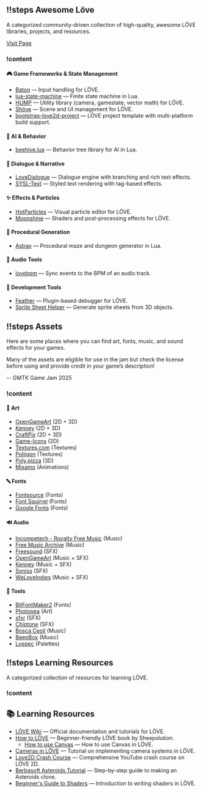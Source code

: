 ## !!steps Awesome Löve

A categorized community-driven collection of high-quality, awesome LÖVE libraries, projects, and resources.

[Visit Page](https://github.com/love2d-community/awesome-love2d)

### !content

#### 🎮 Game Frameworks & State Management

- [Baton](https://github.com/tesselode/baton) — Input handling for LÖVE.
- [lua-state-machine](https://github.com/kyleconroy/lua-state-machine) — Finite state machine in Lua.
- [HUMP](https://github.com/vrld/hump) — Utility library (camera, gamestate, vector math) for LÖVE.
- [Shöve](https://github.com/Oval-Tutu/shove) — Scene and UI management for LÖVE.
- [bootstrap-love2d-project](https://github.com/Oval-Tutu/bootstrap-love2d-project) — LÖVE project template with multi-platform build support.

#### 🤖 AI & Behavior

- [beehive.lua](https://github.com/drhayes/beehive.lua) — Behavior tree library for AI in Lua.

#### 💬 Dialogue & Narrative

- [LoveDialogue](https://github.com/Miisan-png/Love-Dialogue) — Dialogue engine with branching and rich text effects.
- [SYSL-Text](https://github.com/sysl-dev/SYSL-Text) — Styled text rendering with tag-based effects.

#### ✨ Effects & Particles

- [HotParticles](https://github.com/ReFreezed/HotParticles) — Visual particle editor for LÖVE.
- [Moonshine](https://github.com/vrld/moonshine) — Shaders and post-processing effects for LÖVE.

#### 🏰 Procedural Generation

- [Astray](https://github.com/SiENcE/astray) — Procedural maze and dungeon generator in Lua.

#### 🎵 Audio Tools

- [lovebpm](https://github.com/rxi/lovebpm) — Sync events to the BPM of an audio track.

#### 🧩 Development Tools

- [Feather](https://github.com/Kyonru/feather) — Plugin-based debugger for LÖVE.
- [Sprite Sheet Helper](https://sprite-sheet-helper.up.railway.app/) — Generate sprite sheets from 3D objects.

## !!steps Assets

Here are some places where you can find art, fonts, music, and sound effects for your games.

Many of the assets are eligible for use in the jam but check the license before using and provide credit in your game’s description!

-- GMTK Game Jam 2025

### !content

#### 🎨 Art

- [OpenGameArt](https://opengameart.org) (2D + 3D)
- [Kenney](https://www.kenney.nl/assets) (2D + 3D)
- [CraftPix](https://craftpix.net/freebies/) (2D + 3D)
- [Game-Icons](https://game-icons.net) (2D)
- [Textures.com](https://www.textures.com) (Textures)
- [Poliigon](https://www.poliigon.com/search?credit=0) (Textures)
- [Poly.pizza](https://poly.pizza) (3D)
- [Mixamo](https://www.mixamo.com/) (Animations)

#### 🔤 Fonts

- [Fontsource](https://github.com/fontsource/fontsource) (Fonts)
- [Font Squirrel](https://www.fontsquirrel.com) (Fonts)
- [Google Fonts](https://fonts.google.com) (Fonts)

#### 🔊 Audio

- [Incompetech - Royalty Free Music](https://incompetech.com/music/royalty-free/) (Music)
- [Free Music Archive](https://freemusicarchive.org) (Music)
- [Freesound](https://freesound.org) (SFX)
- [OpenGameArt](https://opengameart.org) (Music + SFX)
- [Kenney](https://www.kenney.nl/assets?q=audio) (Music + SFX)
- [Soniss](https://sonniss.com/gameaudiogdc) (SFX)
- [WeLoveIndies](https://www.weloveindies.com/en/welcome/jammers) (Music + SFX)

#### 🧩 Tools

- [BitFontMaker2](http://www.pentacom.jp/pentacom/bitfontmaker2/) (Fonts)
- [Photopea](https://www.photopea.com) (Art)
- [sfxr](https://www.drpetter.se/project_sfxr.html) (SFX)
- [Chiptone](https://sfbgames.itch.io/chiptone) (SFX)
- [Bosca Ceoil](https://boscaceoil.net) (Music)
- [BeepBox](https://www.beepbox.co/) (Music)
- [Lospec](https://lospec.com/palette-list) (Palettes)

## !!steps Learning Resources

A categorized collection of resources for learning LÖVE.

### !content

## 📚 Learning Resources

- [LÖVE Wiki](https://www.love2d.org/wiki/Main_Page) — Official documentation and tutorials for LÖVE.
- [How to LÖVE](https://sheepolution.com/learn/book/contents) — Beginner-friendly LÖVE book by Sheepolution.
  - [How to use Canvas](https://sheepolution.com/learn/book/22) — How to use Canvas in LÖVE.
- [Cameras in LÖVE](https://ebens.me/posts/cameras-in-love2d-part-1-the-basics) — Tutorial on implementing camera systems in LÖVE.
- [Love2D Crash Course](https://www.youtube.com/watch?v=GfwpRU0cT10) — Comprehensive YouTube crash course on LÖVE 2D.
- [Berbasoft Asteroids Tutorial](https://berbasoft.com/simplegametutorials/love/asteroids/) — Step-by-step guide to making an Asteroids clone.
- [Beginner's Guide to Shaders](https://blogs.love2d.org/content/beginners-guide-shaders) — Introduction to writing shaders in LÖVE.
